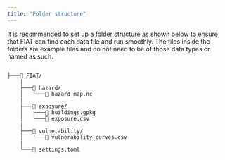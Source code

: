 ```yaml
---
title: "Folder structure"
---
```


It is recommended to set up a folder structure as shown below to ensure that FIAT can find each data file and run smoothly. The files inside the folders are example files and do not need to be of those data types or named as such.

```

├───📁 FIAT/
    |
    ├───📁 hazard/
    │   └───📄 hazard_map.nc
    |
    ├───📁 exposure/
    │   ├───📄 buildings.gpkg
    │   └───📄 exposure.csv
    |
    ├───📁 vulnerability/
    │   └───📄 vulnerability_curves.csv
    |
    └───📄 settings.toml

```
